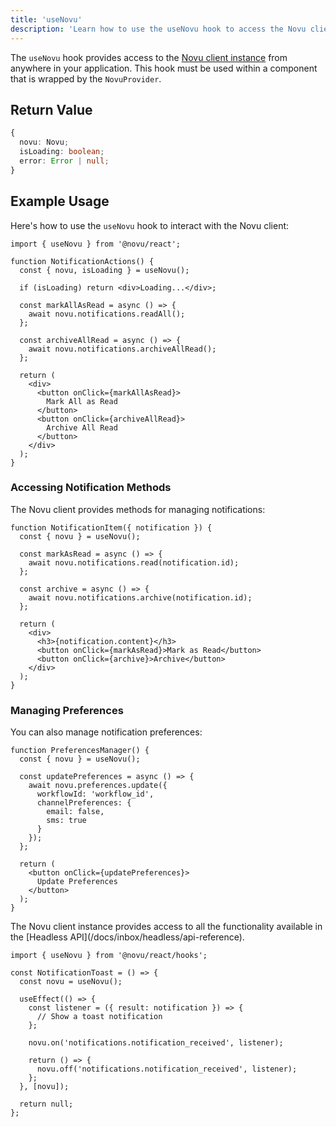 ```yaml
---
title: 'useNovu'
description: 'Learn how to use the useNovu hook to access the Novu client instance in your React application'
---
```



The `useNovu` hook provides access to the [Novu client instance](/docs/inbox/headless/api-reference#novu) from anywhere in your application. This hook must be used within a component that is wrapped by the `NovuProvider`.

## Return Value

```typescript
{
  novu: Novu;
  isLoading: boolean;
  error: Error | null;
}
```

## Example Usage

Here's how to use the `useNovu` hook to interact with the Novu client:

```tsx
import { useNovu } from '@novu/react';

function NotificationActions() {
  const { novu, isLoading } = useNovu();
  
  if (isLoading) return <div>Loading...</div>;
  
  const markAllAsRead = async () => {
    await novu.notifications.readAll();
  };
  
  const archiveAllRead = async () => {
    await novu.notifications.archiveAllRead();
  };
  
  return (
    <div>
      <button onClick={markAllAsRead}>
        Mark All as Read
      </button>
      <button onClick={archiveAllRead}>
        Archive All Read
      </button>
    </div>
  );
}
```

### Accessing Notification Methods

The Novu client provides methods for managing notifications:

```tsx
function NotificationItem({ notification }) {
  const { novu } = useNovu();
  
  const markAsRead = async () => {
    await novu.notifications.read(notification.id);
  };
  
  const archive = async () => {
    await novu.notifications.archive(notification.id);
  };
  
  return (
    <div>
      <h3>{notification.content}</h3>
      <button onClick={markAsRead}>Mark as Read</button>
      <button onClick={archive}>Archive</button>
    </div>
  );
}
```

### Managing Preferences

You can also manage notification preferences:

```tsx
function PreferencesManager() {
  const { novu } = useNovu();
  
  const updatePreferences = async () => {
    await novu.preferences.update({
      workflowId: 'workflow_id',
      channelPreferences: { 
        email: false,
        sms: true 
      }
    });
  };
  
  return (
    <button onClick={updatePreferences}>
      Update Preferences
    </button>
  );
}
```

<Callout type="info">
  The Novu client instance provides access to all the functionality available in the [Headless API](/docs/inbox/headless/api-reference).
</Callout>

```tsx
import { useNovu } from '@novu/react/hooks';

const NotificationToast = () => {
  const novu = useNovu();

  useEffect(() => {
    const listener = ({ result: notification }) => {
      // Show a toast notification
    };

    novu.on('notifications.notification_received', listener);

    return () => {
      novu.off('notifications.notification_received', listener);
    };
  }, [novu]);

  return null;
};
```